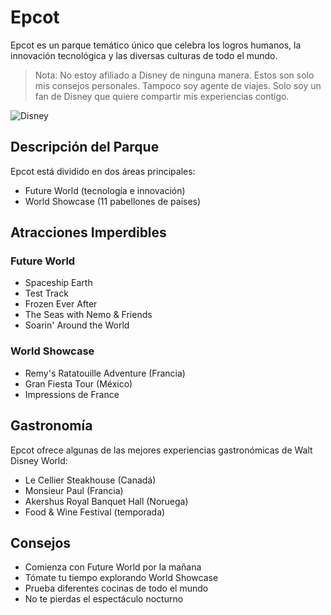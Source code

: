 # Epcot

Epcot es un parque temático único que celebra los logros humanos, la innovación tecnológica y las diversas culturas de todo el mundo.

> Nota: No estoy afiliado a Disney de ninguna manera. Estos son solo mis consejos personales. Tampoco soy agente de viajes. Solo soy un fan de Disney que quiere compartir mis experiencias contigo.

![Disney](pathname:///img/disney/Disney.jpg)

## Descripción del Parque

Epcot está dividido en dos áreas principales:
- Future World (tecnología e innovación)
- World Showcase (11 pabellones de países)

## Atracciones Imperdibles

### Future World
- Spaceship Earth
- Test Track
- Frozen Ever After
- The Seas with Nemo & Friends
- Soarin' Around the World

### World Showcase
- Remy's Ratatouille Adventure (Francia)
- Gran Fiesta Tour (México)
- Impressions de France

## Gastronomía

Epcot ofrece algunas de las mejores experiencias gastronómicas de Walt Disney World:
- Le Cellier Steakhouse (Canadá)
- Monsieur Paul (Francia)
- Akershus Royal Banquet Hall (Noruega)
- Food & Wine Festival (temporada)

## Consejos

- Comienza con Future World por la mañana
- Tómate tu tiempo explorando World Showcase
- Prueba diferentes cocinas de todo el mundo
- No te pierdas el espectáculo nocturno